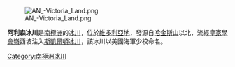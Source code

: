 [[Image:AN_-Victoria_Land.png|right]]

{{Coord|78|16|00|S|161|55|00|E|region:AQ_type:glacier|display=title}}

'''阿利森冰川'''是[[南極洲|南極洲]]的[[冰川|冰川]]，位於[[維多利亞地|維多利亞地]]，發源自[[哈金斯山|哈金斯山]]以北，流經[[皇家學會嶺|皇家學會嶺]]西坡注入[[斯凱爾頓冰川|斯凱爾頓冰川]]，該冰川以美國海軍少校命名。

{{DEFAULTSORT:Allison Glacier}}
[[Category:南極洲冰川|Category:南極洲冰川]]


{{ScottCoast-geo-stub}}